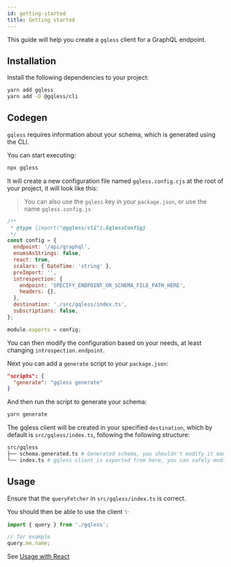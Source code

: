 ```yaml
---
id: getting-started
title: Getting started
---
```


This guide will help you create a `gqless` client for a GraphQL endpoint.

## Installation

Install the following dependencies to your project:

```bash yarn2npm
yarn add gqless
yarn add -D @gqless/cli
```

## Codegen

`gqless` requires information about your schema, which is generated using the CLI.

You can start executing:

```bash
npx gqless
```

It will create a new configuration file named `gqless.config.cjs` at the root of your project, it will look like this:

> You can also use the `gqless` key in your `package.json`, or use the name `gqless.config.js`

```js
/**
 * @type {import("@gqless/cli").GqlessConfig}
 */
const config = {
  endpoint: '/api/graphql',
  enumsAsStrings: false,
  react: true,
  scalars: { DateTime: 'string' },
  preImport: '',
  introspection: {
    endpoint: 'SPECIFY_ENDPOINT_OR_SCHEMA_FILE_PATH_HERE',
    headers: {},
  },
  destination: './src/gqless/index.ts',
  subscriptions: false,
};

module.exports = config;
```

You can then modify the configuration based on your needs, at least changing `introspection.endpoint`.

Next you can add a `generate` script to your `package.json`:

```json
"scripts": {
  "generate": "gqless generate"
}
```

And then run the script to generate your schema:

```bash yarn2npm
yarn generate
```

The gqless client will be created in your specified `destination`, which by default is `src/gqless/index.ts`, following the following structure:

```bash
src/gqless
├── schema.generated.ts # Generated schema, you shouldn't modify it manually
└── index.ts # gqless client is exported from here, you can safely modify it based on your needs
```

## Usage

Ensure that the `queryFetcher` in `src/gqless/index.ts` is correct.

You should then be able to use the client ✨

```ts
import { query } from './gqless';

// for example
query.me.name;
```

See [Usage with React](/react/basic-usage)
